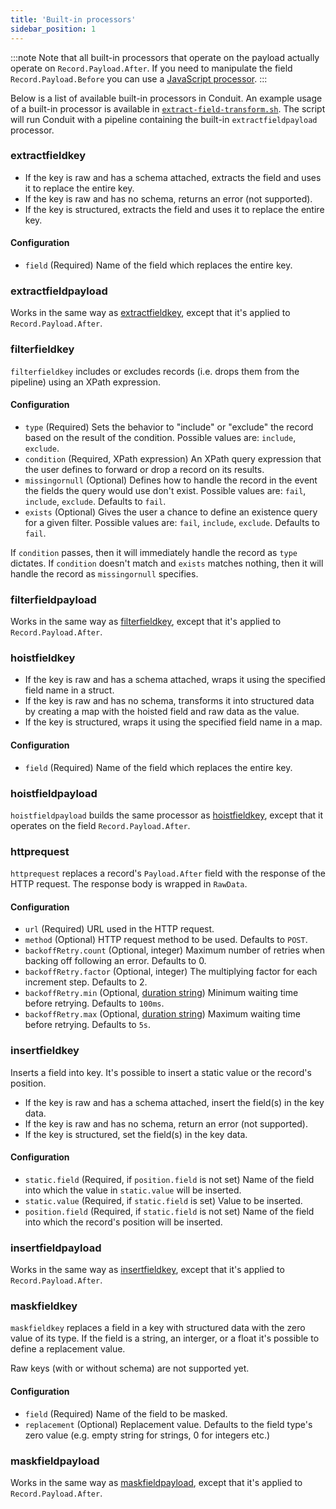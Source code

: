 ```yaml
---
title: 'Built-in processors'
sidebar_position: 1
---
```


:::note
Note that all built-in processors that operate on the payload actually operate on `Record.Payload.After`.
If you need to manipulate the field `Record.Payload.Before` you can use
a [JavaScript processor](./javascript-processors).
:::

Below is a list of available built-in processors in Conduit. An example usage of a built-in processor is available in
[`extract-field-transform.sh`](https:github.com/ConduitIO/conduit/blob/main/examples/processors/extract-field-transform.sh).
The script will run Conduit with a pipeline containing the built-in `extractfieldpayload` processor.

### extractfieldkey

- If the key is raw and has a schema attached, extracts the field and uses it to replace the entire key.
- If the key is raw and has no schema, returns an error (not supported).
- If the key is structured, extracts the field and uses it to replace the entire key.

#### Configuration

- `field`
  (Required) Name of the field which replaces the entire key.

### extractfieldpayload

Works in the same way as [extractfieldkey](#extractfieldkey), except that it's applied to `Record.Payload.After`.

### filterfieldkey

`filterfieldkey` includes or excludes records (i.e. drops them from the pipeline) using an XPath expression.

#### Configuration

- `type` (Required)
  Sets the behavior to "include" or "exclude" the record based on the result of the condition. Possible values
  are: `include`, `exclude`.
- `condition` (Required, XPath expression)
  An XPath query expression that the user defines to forward or drop a record on its results.
- `missingornull` (Optional)
  Defines how to handle the record in the event the fields the query would use don't exist. Possible values
  are: `fail`, `include`, `exclude`. Defaults to `fail`.
- `exists` (Optional)
  Gives the user a chance to define an existence query for a given filter. Possible values
  are: `fail`, `include`, `exclude`. Defaults to `fail`.

If `condition` passes, then it will immediately handle the record as `type` dictates. If `condition` doesn't match
and `exists` matches nothing, then it will handle the record as `missingornull` specifies.

### filterfieldpayload

Works in the same way as [filterfieldkey](#filterfieldkey), except that it's applied to `Record.Payload.After`.

### hoistfieldkey

- If the key is raw and has a schema attached, wraps it using the specified field name in a struct.
- If the key is raw and has no schema, transforms it into structured data by creating a map with the hoisted field and
  raw data as the value.
- If the key is structured, wraps it using the specified field name in a map.

#### Configuration

- `field` (Required)
  Name of the field which replaces the entire key.

### hoistfieldpayload

`hoistfieldpayload` builds the same processor as [hoistfieldkey](#hoistfieldkey), except that it operates on the field
`Record.Payload.After`.

### httprequest

`httprequest` replaces a record's `Payload.After` field with the response of the HTTP request. The response body is
wrapped in `RawData`.

#### Configuration

- `url`
  (Required) URL used in the HTTP request.
- `method` (Optional)
  HTTP request method to be used. Defaults to `POST`.
- `backoffRetry.count`
  (Optional, integer) Maximum number of retries when backing off following an error. Defaults to 0.
- `backoffRetry.factor` (Optional, integer)
  The multiplying factor for each increment step. Defaults to 2.
- `backoffRetry.min` (Optional, [duration string](https://pkg.go.dev/time#ParseDuration))
  Minimum waiting time before retrying. Defaults to `100ms`.
- `backoffRetry.max` (Optional, [duration string](https://pkg.go.dev/time#ParseDuration))
  Maximum waiting time before retrying. Defaults to `5s`.

### insertfieldkey

Inserts a field into key. It's possible to insert a static value or the record's position.

- If the key is raw and has a schema attached, insert the field(s) in the key data.
- If the key is raw and has no schema, return an error (not supported).
- If the key is structured, set the field(s) in the key data.

#### Configuration

- `static.field` (Required, if `position.field` is not set)
  Name of the field into which the value in `static.value` will be inserted.
- `static.value` (Required, if `static.field` is set)
  Value to be inserted.
- `position.field` (Required, if `static.field` is not set)
  Name of the field into which the record's position will be inserted.

### insertfieldpayload

Works in the same way as [insertfieldkey](#insertfieldkey), except that it's applied to `Record.Payload.After`.

### maskfieldkey

`maskfieldkey` replaces a field in a key with structured data with the zero value of its type. If the field is a string,
an interger, or a float it's possible to define a replacement value.

Raw keys (with or without schema) are not supported yet.

#### Configuration

- `field` (Required)
  Name of the field to be masked.
- `replacement` (Optional)
  Replacement value. Defaults to the field type's zero value (e.g. empty string for strings, 0 for integers etc.)

### maskfieldpayload

Works in the same way as [maskfieldpayload](#maskfieldpayload), except that it's applied to `Record.Payload.After`.

